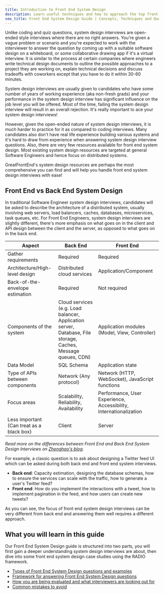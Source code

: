 ```yaml
---
title: Introduction to Front End System Design
description: Learn useful techniques and how to approach the top front end system design questions, written by ex-interviewers at FAANG.
seo_title: Front End System Design Guide | Concepts, Techniques and Questions
---
```


Unlike coding and quiz questions, system design interviews are open-ended style interviews where there are no right answers. You're given a vague problem or scenario and you're expected to work with the interviewer to answer the question by coming up with a suitable software design on a whiteboard, or some collaborative drawing app if it's a virtual interview. It is similar to the process at certain companies where engineers write technical design documents to outline the possible approaches to a project they are working on, explain technical decisions and discuss tradeoffs with coworkers except that you have to do it within 30-60 minutes.

System design interviews are usually given to candidates who have some number of years of working experience (aka non-fresh grads) and your performance in the system design interview has significant influence on the job level you will be offered. Most of the time, failing the system design interview will result in an overall rejection. It's really important to ace your system design interviews!

However, given the open-ended nature of system design interviews, it is much harder to practice for it as compared to coding interviews. Many candidates also don't have real life experience building various systems and it's hard to draw from experience when answering system design interview questions. Also, there are very few resources available for front end system design. Most existing system design resources are targeted at general Software Engineers and hence focus on distributed systems.

GreatFrontEnd's system design resources are perhaps the most comprehensive you can find and will help you handle front end system design interviews with ease!

## Front End vs Back End System Design

In traditional Software Engineer system design interviews, candidates will be asked to describe the architecture of a distributed system, usually involving web servers, load balancers, caches, databases, microservices, task queues, etc. For Front End Engineers, system design interviews are slightly different, there's more emphasis on what goes on in the client and API design between the client and the server, as opposed to what goes on in the back end.

| Aspect | Back End | Front End |
| --- | --- | --- |
| Gather requirements | Required | Required |
| Architecture/High-level design | Distributed cloud services | Application/Component |
| Back-of-the-envelope estimation | Required | Not required |
| Components of the system | Cloud services (e.g. Load balancer, Application server, Database, File storage, Caches, Message queues, CDN) | Application modules (Model, View, Controller) |
| Data Model | SQL Schema | Application state |
| Type of APIs between components | Network (Any protocol) | Network (HTTP, WebSocket), JavaScript functions |
| Focus areas | Scalability, Reliability, Availability | Performance, User Experience, Accessibility, Internationalization |
| Less important (Can treat as a black box) | Client | Server |

_Read more on the differences between Front End and Back End System Design Interviews on [Zhenghao's blog](https://www.zhenghao.io/posts/system-design-interviews)._

For example, a classic question is to ask about designing a Twitter feed UI which can be asked during both back end and front end system interviews.

- **Back end**: Capacity estimation, designing the database schemas, how to ensure the services can scale with the traffic, how to generate a user's Twitter feed?
- **Front end**: How do you implement the interactions with a tweet, how to implement pagination in the feed, and how users can create new tweets?

As you can see, the focus of front end system design interviews can be very different from back end and answering them well requires a different approach.

## What you will learn in this guide

Our Front End System Design guide is structured into two parts, you will first gain a deeper understanding system design interviews are about, then dive into some front end system design case studies using the RADIO framework.

- [Types of Front End System Design questions and examples](/system-design/types-of-questions)
- [Framework for answering Front End System Design questions](/system-design/framework)
- [How you are being evaluated and what interviewers are looking out for](/system-design/evaluation-axes)
- [Common mistakes to avoid](/system-design/common-mistakes)
